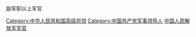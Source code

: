 副军职以上军官

[[Category:中华人民共和国高级将领|Category:中华人民共和国高级将领]]
[[Category:中国共产党军事领导人|Category:中国共产党军事领导人]]
[[Category:中国人民解放军军官|]]